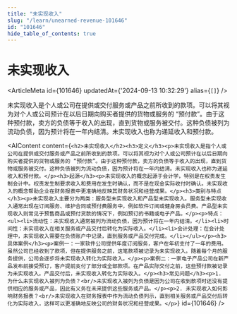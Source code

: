 ```yaml
---
title: "未实现收入"
slug: "/learn/unearned-revenue-101646"
id: "101646"
hide_table_of_contents: true
---
```



# 未实现收入

<ArticleMeta id={101646} updatedAt={'2024-09-13 10:32:29'} alias={`[]`} />
<div className='border-solid border-b border-t-0 my-4 border-[var(--ifm-color-gray-300)]' />

未实现收入是个人或公司在提供或交付服务或产品之前所收到的款项。可以将其视为对个人或公司预计在以后日期向购买者提供的货物或服务的 “预付款”。由于这种预付款，卖方的负债等于收入的出现，直到货物或服务被交付。这种负债被列为流动负债，因为预计将在一年内结清。未实现收入也称为递延收入和预付款。

<AIContent content={`<h2>未实现收入</h2><h3>定义</h3><p>未实现收入是指个人或公司在提供或交付服务或产品之前所收到的款项。可以将其视为对个人或公司预计在以后日期向购买者提供的货物或服务的 “预付款”。由于这种预付款，卖方的负债等于收入的出现，直到货物或服务被交付。这种负债被列为流动负债，因为预计将在一年内结清。未实现收入也称为递延收入和预付款。</p><h3>起源</h3><p>未实现收入的概念起源于会计学，特别是在权责发生制会计中。权责发生制要求收入和费用在发生时确认，而不是在现金实际收付时确认。未实现收入的概念帮助企业在财务报表中更准确地反映其财务状况和经营成果。</p><h3>类别与特点</h3><p>未实现收入主要分为两类：服务型未实现收入和产品型未实现收入。服务型未实现收入通常出现在订阅服务、维护合同或预付费服务中，例如软件订阅或健身房会员费。产品型未实现收入则常见于预售商品或预付货款的情况下，例如预订的书籍或电子产品。</p><p>特点：<ul><li>流动性：未实现收入通常被列为流动负债，因为预计将在一年内结清。</li><li>时间性：未实现收入在相关服务或产品交付后转化为实际收入。</li><li>会计处理：在会计处理中，未实现收入需要在负债账户中记录，直到服务或产品交付完成。</li></ul></p><h3>具体案例</h3><p>案例一：一家软件公司提供年度订阅服务，客户在年初支付了一年的费用。虽然公司已经收到了款项，但在提供服务之前，这笔款项被记录为未实现收入。随着每个月的服务提供，公司会逐步将未实现收入转化为实际收入。</p><p>案例二：一家电子产品公司在新产品发布前接受预订，客户提前支付了部分或全部款项。在产品实际交付之前，这些预付款被记录为未实现收入。产品交付后，未实现收入转化为实际收入。</p><h3>常见问题</h3><p>1. 为什么未实现收入被列为负债？<br/>未实现收入被列为负债是因为公司在收到款项时还没有提供相应的服务或产品，因此有义务在未来提供这些服务或产品。</p><p>2. 未实现收入如何影响财务报表？<br/>未实现收入在财务报表中作为流动负债列示，直到相关服务或产品交付后转化为实际收入，这样可以更准确地反映公司的财务状况和经营成果。</p>`} id={101646} />
